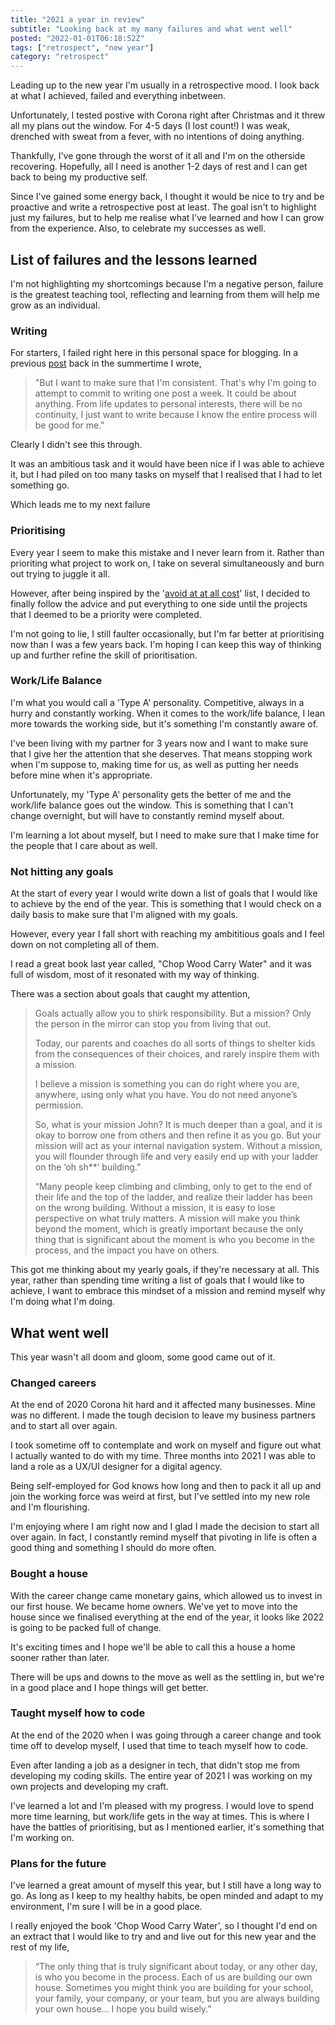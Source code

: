 ```yaml
---
title: "2021 a year in review"
subtitle: "Looking back at my many failures and what went well"
posted: "2022-01-01T06:18:52Z"
tags: ["retrospect", "new year"]
category: "retrospect"
---
```


Leading up to the new year I'm usually in a retrospective mood. I look back at what I achieved, failed and everything inbetween.

Unfortunately, I tested postive with Corona right after Christmas and it threw all my plans out the window. For 4-5 days (I lost count!) I was weak, drenched with sweat from a fever, with no intentions of doing anything.

Thankfully, I've gone through the worst of it all and I'm on the otherside recovering. Hopefully, all I need is another 1-2 days of rest and I can get back to being my productive self.

Since I've gained some energy back, I thought it would be nice to try and be proactive and write a retrospective post at least. The goal isn't to highlight just my failures, but to help me realise what I've learned and how I can grow from the experience. Also, to celebrate my successes as well.

## List of failures and the lessons learned

I'm not highlighting my shortcomings because I'm a negative person, failure is the greatest teaching tool, reflecting and learning from them will help me grow as an individual.

### Writing

For starters, I failed right here in this personal space for blogging. In a previous [post](https://www.galina.to/blog/what-to-write) back in the summertime I wrote,

> "But I want to make sure that I'm consistent. That's why I'm going to attempt to commit to writing one post a week. It could be about anything. From life updates to personal interests, there will be no continuity, I just want to write because I know the entire process will be good for me."

Clearly I didn't see this through.

It was an ambitious task and it would have been nice if I was able to achieve it, but I had piled on too many tasks on myself that I realised that I had to let something go.

Which leads me to my next failure

### Prioritising

Every year I seem to make this mistake and I never learn from it. Rather than prioriting what project to work on, I take on several simultaneously and burn out trying to juggle it all.

However, after being inspired by the '[avoid at at all cost](https://www.kathrynho.com/blog/your-avoid-at-all-costs-list)' list, I decided to finally follow the advice and put everything to one side until the projects that I deemed to be a priority were completed.

I'm not going to lie, I still faulter occasionally, but I'm far better at prioritising now than I was a few years back. I'm hoping I can keep this way of thinking up and further refine the skill of prioritisation.

### Work/Life Balance

I'm what you would call a 'Type A' personality. Competitive, always in a hurry and constantly working. When it comes to the work/life balance, I lean more towards the working side, but it's something I'm constantly aware of.

I've been living with my partner for 3 years now and I want to make sure that I give her the attention that she deserves. That means stopping work when I'm suppose to, making time for us, as well as putting her needs before mine when it's appropriate.

Unfortunately, my 'Type A' personality gets the better of me and the work/life balance goes out the window. This is something that I can't change overnight, but will have to constantly remind myself about.

I'm learning a lot about myself, but I need to make sure that I make time for the people that I care about as well.

### Not hitting any goals

At the start of every year I would write down a list of goals that I would like to achieve by the end of the year. This is something that I would check on a daily basis to make sure that I'm aligned with my goals.

However, every year I fall short with reaching my ambititious goals and I feel down on not completing all of them.

I read a great book last year called, "Chop Wood Carry Water" and it was full of wisdom, most of it resonated with my way of thinking.

There was a section about goals that caught my attention,

> Goals actually allow you to shirk responsibility. But a mission? Only the person in the mirror can stop you from living that out.
>
> Today, our parents and coaches do all sorts of things to shelter kids from the consequences of their choices, and rarely inspire them with a mission.
>
> I believe a mission is something you can do right where you are, anywhere, using only what you have. You do not need anyone’s permission.
>
> So, what is your mission John? It is much deeper than a goal, and it is okay to borrow one from others and then refine it as you go. But your mission will act as your internal navigation system. Without a mission, you will flounder through life and very easily end up with your ladder on the ‘oh sh\*\*’ building.”
>
> “Many people keep climbing and climbing, only to get to the end of their life and the top of the ladder, and realize their ladder has been on the wrong building. Without a mission, it is easy to lose perspective on what truly matters. A mission will make you think beyond the moment, which is greatly important because the only thing that is significant about the moment is who you become in the process, and the impact you have on others.

This got me thinking about my yearly goals, if they're necessary at all. This year, rather than spending time writing a list of goals that I would like to achieve, I want to embrace this mindset of a mission and remind myself why I'm doing what I'm doing.

## What went well

This year wasn't all doom and gloom, some good came out of it.

### Changed careers

At the end of 2020 Corona hit hard and it affected many businesses. Mine was no different. I made the tough decision to leave my business partners and to start all over again.

I took sometime off to contemplate and work on myself and figure out what I actually wanted to do with my time. Three months into 2021 I was able to land a role as a UX/UI designer for a digital agency.

Being self-employed for God knows how long and then to pack it all up and join the working force was weird at first, but I've settled into my new role and I'm flourishing.

I'm enjoying where I am right now and I glad I made the decision to start all over again. In fact, I constantly remind myself that pivoting in life is often a good thing and something I should do more often.

### Bought a house

With the career change came monetary gains, which allowed us to invest in our first house. We became home owners. We've yet to move into the house since we finalised everything at the end of the year, it looks like 2022 is going to be packed full of change.

It's exciting times and I hope we'll be able to call this a house a home sooner rather than later.

There will be ups and downs to the move as well as the settling in, but we're in a good place and I hope things will get better.

### Taught myself how to code

At the end of the 2020 when I was going through a career change and took time off to develop myself, I used that time to teach myself how to code.

Even after landing a job as a designer in tech, that didn't stop me from developing my coding skills. The entire year of 2021 I was working on my own projects and developing my craft.

I've learned a lot and I'm pleased with my progress. I would love to spend more time learning, but work/life gets in the way at times. This is where I have the battles of prioritising, but as I mentioned earlier, it's something that I'm working on.

### Plans for the future

I've learned a great amount of myself this year, but I still have a long way to go. As long as I keep to my healthy habits, be open minded and adapt to my environment, I'm sure I will be in a good place.

I really enjoyed the book 'Chop Wood Carry Water', so I thought I'd end on an extract that I would like to try and and live out for this new year and the rest of my life,

> “The only thing that is truly significant about today, or any other day, is who you become in the process. Each of us are building our own house. Sometimes you might think you are building for your school, your family, your company, or your team, but you are always building your own house… I hope you build wisely.”
